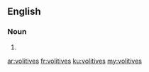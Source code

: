 ==English==

===Noun===
{{head|en}}

# {{plural of|volitive}}

[[ar:volitives]]
[[fr:volitives]]
[[ku:volitives]]
[[my:volitives]]